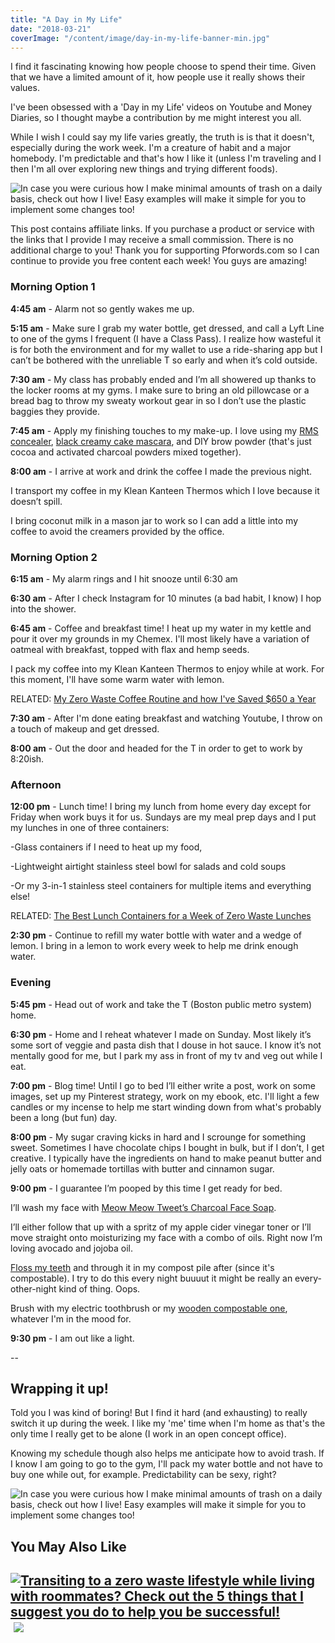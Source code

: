 ```yaml
---
title: "A Day in My Life"
date: "2018-03-21"
coverImage: "/content/image/day-in-my-life-banner-min.jpg"
---
```


I find it fascinating knowing how people choose to spend their time. Given that we have a limited amount of it, how people use it really shows their values.

I've been obsessed with a 'Day in my Life' videos on Youtube and Money Diaries, so I thought maybe a contribution by me might interest you all.

While I wish I could say my life varies greatly, the truth is is that it doesn't, especially during the work week. I'm a creature of habit and a major homebody. I'm predictable and that's how I like it (unless I'm traveling and I then I'm all over exploring new things and trying different foods).

![In case you were curious how I make minimal amounts of trash on a daily basis, check out how I live! Easy examples will make it simple for you to implement some changes too!](images/day-in-my-life-banner-min-1024x611.jpg)

This post contains affiliate links. If you purchase a product or service with the links that I provide I may receive a small commission. There is no additional charge to you! Thank you for supporting Pforwords.com so I can continue to provide you free content each week! You guys are amazing!

### Morning Option 1

**4:45 am** - Alarm not so gently wakes me up.

**5:15 am** - Make sure I grab my water bottle, get dressed, and call a Lyft Line to one of the gyms I frequent (I have a Class Pass). I realize how wasteful it is for both the environment and for my wallet to use a ride-sharing app but I can’t be bothered with the unreliable T so early and when it’s cold outside.

**7:30 am** - My class has probably ended and I’m all showered up thanks to the locker rooms at my gyms. I make sure to bring an old pillowcase or a bread bag to throw my sweaty workout gear in so I don’t use the plastic baggies they provide.

**7:45 am** - Apply my finishing touches to my make-up. I love using my [RMS concealer](https://www.rmsbeauty.com/products/un-cover-up), [black creamy cake mascara](https://www.etsy.com/au/listing/527740620/black-creamy-cake-mascara-mineral-makeup?ref=related-1), and DIY brow powder (that's just cocoa and activated charcoal powders mixed together).

**8:00 am** - I arrive at work and drink the coffee I made the previous night.

I transport my coffee in my Klean Kanteen Thermos which I love because it doesn’t spill.

I bring coconut milk in a mason jar to work so I can add a little into my coffee to avoid the creamers provided by the office.

### Morning Option 2

**6:15 am** - My alarm rings and I hit snooze until 6:30 am

**6:30 am** - After I check Instagram for 10 minutes (a bad habit, I know) I hop into the shower.

**6:45 am** - Coffee and breakfast time! I heat up my water in my kettle and pour it over my grounds in my Chemex. I'll most likely have a variation of oatmeal with breakfast, topped with flax and hemp seeds.

I pack my coffee into my Klean Kanteen Thermos to enjoy while at work. For this moment, I'll have some warm water with lemon.

RELATED: [My Zero Waste Coffee Routine and how I've Saved \$650 a Year](https://pforwords.com/my-at-home-zero-waste-coffee-routine/)

**7:30 am** - After I'm done eating breakfast and watching Youtube, I throw on a touch of makeup and get dressed.

**8:00 am** - Out the door and headed for the T in order to get to work by 8:20ish.

### Afternoon

**12:00 pm** - Lunch time! I bring my lunch from home every day except for Friday when work buys it for us. Sundays are my meal prep days and I put my lunches in one of three containers:

\-Glass containers if I need to heat up my food,

\-Lightweight airtight stainless steel bowl for salads and cold soups

\-Or my 3-in-1 stainless steel containers for multiple items and everything else!

RELATED: [The Best Lunch Containers for a Week of Zero Waste Lunches](https://pforwords.com/best-lunch-containers-for-a-week-of-zero-waste-lunches/)

**2:30 pm** - Continue to refill my water bottle with water and a wedge of lemon. I bring in a lemon to work every week to help me drink enough water.

### Evening

**5:45 pm** - Head out of work and take the T (Boston public metro system) home.

**6:30 pm** - Home and I reheat whatever I made on Sunday. Most likely it’s some sort of veggie and pasta dish that I douse in hot sauce. I know it’s not mentally good for me, but I park my ass in front of my tv and veg out while I eat.

**7:00 pm** - Blog time! Until I go to bed I’ll either write a post, work on some images, set up my Pinterest strategy, work on my ebook, etc. I'll light a few candles or my incense to help me start winding down from what's probably been a long (but fun) day.

**8:00 pm** - My sugar craving kicks in hard and I scrounge for something sweet. Sometimes I have chocolate chips I bought in bulk, but if I don’t, I get creative. I typically have the ingredients on hand to make peanut butter and jelly oats or homemade tortillas with butter and cinnamon sugar.

**9:00 pm** - I guarantee I’m pooped by this time I get ready for bed.

I’ll wash my face with [Meow Meow Tweet’s Charcoal Face Soap](https://meowmeowtweet.com/products/tea-tree-eucalyptus-charcoal-bar-soap).

I’ll either follow that up with a spritz of my apple cider vinegar toner or I’ll move straight onto moisturizing my face with a combo of oils. Right now I’m loving avocado and jojoba oil.

[Floss my teeth](https://pforwords.com/floss) and through it in my compost pile after (since it's compostable). I try to do this every night buuuut it might be really an every-other-night kind of thing. Oops.

Brush with my electric toothbrush or my [wooden compostable one](https://pforwords.com/toothbrush), whatever I'm in the mood for.

**9:30 pm** - I am out like a light.

\--

## Wrapping it up!

Told you I was kind of boring! But I find it hard (and exhausting) to really switch it up during the week. I like my 'me' time when I'm home as that's the only time I really get to be alone (I work in an open concept office).

Knowing my schedule though also helps me anticipate how to avoid trash. If I know I am going to go to the gym, I'll pack my water bottle and not have to buy one while out, for example. Predictability can be sexy, right?

![In case you were curious how I make minimal amounts of trash on a daily basis, check out how I live! Easy examples will make it simple for you to implement some changes too!](images/day-in-my-life-min-683x1024.jpg)

## You May Also Like

## [![Transiting to a zero waste lifestyle while living with roommates? Check out the 5 things that I suggest you do to help you be successful!](images/Roommates-pin-min-200x300.jpg)](https://pforwords.com/living-zero-waste-with-roommates/)  [![](images/Lazy-habits-min-200x300.jpg)](https://pforwords.com/lazy-low-impact-habits-to-save-time-and-money/)

